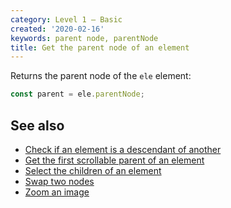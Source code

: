 ```yaml
---
category: Level 1 — Basic
created: '2020-02-16'
keywords: parent node, parentNode
title: Get the parent node of an element
---
```


Returns the parent node of the `ele` element:

```js
const parent = ele.parentNode;
```

## See also

-   [Check if an element is a descendant of another](https://phuoc.ng/collection/html-dom/check-if-an-element-is-a-descendant-of-another)
-   [Get the first scrollable parent of an element](https://phuoc.ng/collection/html-dom/get-the-first-scrollable-parent-of-an-element)
-   [Select the children of an element](https://phuoc.ng/collection/html-dom/select-the-children-of-an-element)
-   [Swap two nodes](https://phuoc.ng/collection/html-dom/swap-two-nodes)
-   [Zoom an image](https://phuoc.ng/collection/html-dom/zoom-an-image)

